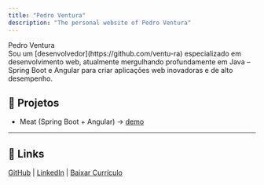 ```yaml
---
title: "Pedro Ventura"
description: "The personal website of Pedro Ventura"
---
```


<div class="text-6xl font-extrabold">Pedro Ventura</div>
<div class="text-justify">
Sou um [desenvolvedor](https://github.com/ventu-ra) especializado em desenvolvimento web, atualmente mergulhando profundamente em Java – Spring Boot e Angular para criar aplicações web inovadoras e de alto desempenho.
</div>

## 🚀 Projetos

- Meat (Spring Boot + Angular) → [demo](https://ventu-ra.github.io/meat-app)
---

## 🔗 Links

[GitHub](https://github.com/ventu-ra) | [LinkedIn](https://www.linkedin.com/in/pchimuco) | [Baixar Currículo](#)
